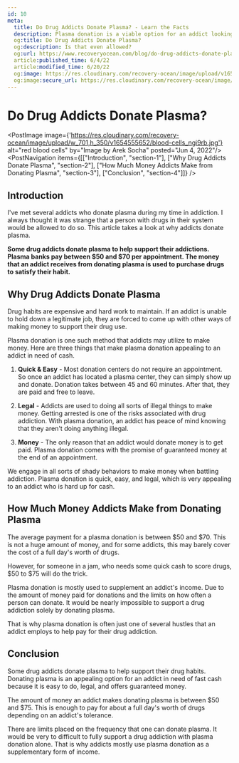 ```yaml
---
id: 10
meta:
  title: Do Drug Addicts Donate Plasma? - Learn the Facts
  description: Plasma donation is a viable option for an addict looking to make some quick cash. 
  og:title: Do Drug Addicts Donate Plasma?
  og:description: Is that even allowed?
  og:url: https://www.recoveryocean.com/blog/do-drug-addicts-donate-plasma
  article:published_time: 6/4/22
  article:modified_time: 6/20/22
  og:image: https://res.cloudinary.com/recovery-ocean/image/upload/v1654555652/blood-cells_ngi9rb.jpg
  og:image:secure_url: https://res.cloudinary.com/recovery-ocean/image/upload/v1654555652/blood-cells_ngi9rb.jpg
---
```



# Do Drug Addicts Donate Plasma?
<PostImage image={'https://res.cloudinary.com/recovery-ocean/image/upload/w_701,h_350/v1654555652/blood-cells_ngi9rb.jpg'} alt="red blood cells" by="Image by Arek Socha" posted="Jun 4, 2022"/>
<PostNavigation items={[["Introduction", "section-1"], ["Why Drug Addicts Donate Plasma", "section-2"], ["How Much Money Addicts Make from Donating Plasma", "section-3"], ["Conclusion", "section-4"]]} />

<span id="section-1"></span>
## Introduction

I've met several addicts who donate plasma during my time in addiction. I always thought it was strange that a person with drugs in their system would be allowed to do so. This article takes a look at why addicts donate plasma.

<strong>Some drug addicts donate plasma to help support their addictions. Plasma banks pay between $50 and $70 per appointment. The money that an addict receives from donating plasma is used to purchase drugs to satisfy their habit.</strong>

<span id="section-2"></span>
## Why Drug Addicts Donate Plasma

Drug habits are expensive and hard work to maintain. If an addict is unable to hold down a legitimate job, they are forced to come up with other ways of making money to support their drug use.

Plasma donation is one such method that addicts may utilize to make money. Here are three things that make plasma donation appealing to an addict in need of cash.

1. **Quick & Easy** - Most donation centers do not require an appointment. So once an addict has located a plasma center, they can simply show up and donate. Donation takes between 45 and 60 minutes. After that, they are paid and free to leave.

2. **Legal** - Addicts are used to doing all sorts of illegal things to make money. Getting arrested is one of the risks associated with drug addiction. With plasma donation, an addict has peace of mind knowing that they aren't doing anything illegal.

3. **Money** - The only reason that an addict would donate money is to get paid. Plasma donation comes with the promise of guaranteed money at the end of an appointment. 

We engage in all sorts of shady behaviors to make money when battling addiction. Plasma donation is quick, easy, and legal, which is very appealing to an addict who is hard up for cash.

<span id="section-3"></span>
## How Much Money Addicts Make from Donating Plasma 

The average payment for a plasma donation is between $50 and $70. This is not a huge amount of money, and for some addicts, this may barely cover the cost of a full day's worth of drugs.

However, for someone in a jam, who needs some quick cash to score drugs, $50 to $75 will do the trick.

Plasma donation is mostly used to supplement an addict's income. Due to the amount of money paid for donations and the limits on how often a person can donate. It would be nearly impossible to support a drug addiction solely by donating plasma.

That is why plasma donation is often just one of several hustles that an addict employs to help pay for their drug addiction.

<span id="section-4"></span>
## Conclusion

Some drug addicts donate plasma to help support their drug habits. Donating plasma is an appealing option for an addict in need of fast cash because it is easy to do, legal, and offers guaranteed money.

The amount of money an addict makes donating plasma is between $50 and $75. This is enough to pay for about a full day's worth of drugs depending on an addict's tolerance.

There are limits placed on the frequency that one can donate plasma. It would be very to difficult to fully support a drug addiction with plasma donation alone. That is why addicts mostly use plasma donation as a supplementary form of income.